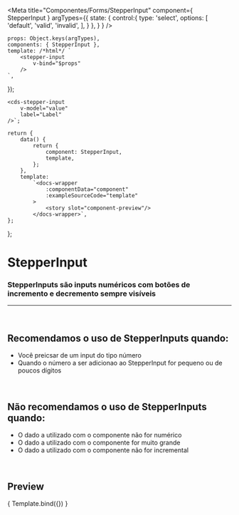 
<Meta
	title="Componentes/Forms/StepperInput"
	component={ StepperInput }
	argTypes={{
		state: {
			control:{
				type: 'select',
				options: [
					'default',
					'valid',
					'invalid',
				],
			}
		},
	}
}
/>

	props: Object.keys(argTypes),
	components: { StepperInput },
	template: /*html*/ `
		<stepper-input
			v-bind="$props" 
		/>
	`,
});

	<cds-stepper-input
		v-model="value"
		label="Label"
	/>`;

	return {
		data() {
			return {
				component: StepperInput,
				template,
			};
		},
		template:
			`<docs-wrapper
				:componentData="component"
				:exampleSourceCode="template"				
			>
				<story slot="component-preview"/>
			</docs-wrapper>`,
	};
};

# StepperInput

### StepperInputs são inputs numéricos com botões de incremento e decremento sempre visíveis
---
<br />

## Recomendamos o uso de StepperInputs quando:
- Você preicsar de um input do tipo número
- Quando o número a ser adicionao ao StepperInput for pequeno ou de poucos dígitos

<br />

## Não recomendamos o uso de StepperInputs quando:
- O dado a utilizado com o componente não for numérico
- O dado a utilizado com o componente for muito grande
- O dado a utilizado com o componente não for incremental

<br />

## Preview

<Canvas>
	<Story
		name="StepperInput"
		decorators={[docsDecorator]}
	>
		{ Template.bind({}) }
	</Story>
</Canvas>

<ArgsTable story="StepperInput" />